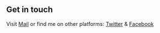 ## Get in touch

Visit [Mail](olatunjikenny694@gmail.com) or find me on other platforms: [Twitter](https://www.twitter.com/Popkot_Consult) & [Facebook](https://www.facebook.com/olatunjikenny.56)

